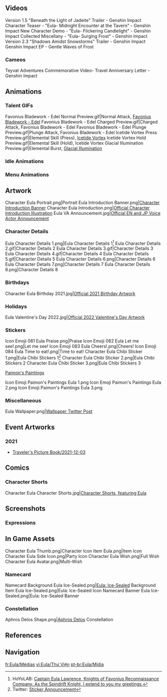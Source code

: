 {{CharacterTabs}}<!-- Only media posted by HoYoverse. This includes artwork (made in-house or commissioned) and promotional videos. The exception is GIFs of the character using their talents. Make sure to cite the source.-->
==Videos==
<gallery hideaddbutton="true" captionalign="center">
Version 1.5 "Beneath the Light of Jadeite" Trailer - Genshin Impact
Character Teaser - "Eula- Midnight Encounter at the Tavern" - Genshin Impact
New Character Demo - "Eula- Flickering Candlelight" - Genshin Impact
Collected Miscellany - "Eula- Surging Frost" - Genshin Impact
Version 2.3 "Shadows Amidst Snowstorms" Trailer - Genshin Impact
Genshin Impact EP - Gentle Waves of Frost
</gallery>

===Cameos===
<gallery hideaddbutton="true" captionalign="center">
Teyvat Adventures Commemorative Video- Travel Anniversary Letter - Genshin Impact
</gallery>

==Animations==
===Talent GIFs===
<gallery hideaddbutton="true" captionalign="center">
Favonius Bladework - Edel Normal Preview.gif|Normal Attack, [[Favonius Bladework - Edel]]
Favonius Bladework - Edel Charged Preview.gif|Charged Attack, Favonius Bladework - Edel
Favonius Bladework - Edel Plunge Preview.gif|Plunge Attack, Favonius Bladework - Edel
Icetide Vortex Press Preview.gif|Elemental Skill (Press), [[Icetide Vortex]]
Icetide Vortex Hold Preview.gif|Elemental Skill (Hold), Icetide Vortex
Glacial Illumination Preview.gif|Elemental Burst, [[Glacial Illumination]]
</gallery>

===Idle Animations===
{{Preview
|size=180px
|file1=Idle Eula 1
|file2=Idle Eula 2
}}
===Menu Animations===
{{Preview
|size=180px
|file1=Talent Menu Eula
|file2=Weapon Menu Eula
}}

==Artwork==
<gallery hideaddbutton="true" captionalign="center">
Character Eula Portrait.png|Portrait
Eula Introduction Banner.png|[https://www.hoyolab.com/article/362405 Character Introduction Banner]
Character Eula Introduction.png|[https://twitter.com/GenshinImpact/status/1391966292207407106 Official Character Introduction Illustration]
Eula VA Announcement.jpg|[https://twitter.com/GenshinImpact/status/1391996494790545411 Official EN and JP Voice Actor Announcement]
</gallery>

===Character Details===
<gallery hideaddbutton="true" captionalign="center">
Eula Character Details 1.png|Eula Character Details 1<ref>HoYoLAB: [https://hoyolab.com/article/362405 Captain Eula Lawrence, Knights of Favonius Reconnaissance Company. As the Spindrift Knight, I extend to you my greetings.]</ref>
Eula Character Details 2.gif|Character Details 2
Eula Character Details 3.gif|Character Details 3
Eula Character Details 4.gif|Character Details 4
Eula Character Details 5.gif|Character Details 5
Eula Character Details 6.png|Character Details 6
Eula Character Details 7.png|Character Details 7
Eula Character Details 8.png|Character Details 8
</gallery>

===Birthdays===
<gallery hideaddbutton="true" captionalign="center">
Character Eula Birthday 2021.jpg|[https://twitter.com/GenshinImpact/status/1452485066467123200 Official 2021 Birthday Artwork]
</gallery>

===Holidays===
<gallery hideaddbutton="true" captionalign="center">
Eula Valentine's Day 2022.jpg|[https://twitter.com/genshinimpact/status/1493076533312950273 Official 2022 Valentine's Day Artwork]
</gallery>

===Stickers===
<gallery hideaddbutton="true" captionalign="center">
Icon Emoji 081 Eula Praise.png|Praise
Icon Emoji 082 Eula Let me see!.png|Let me see!
Icon Emoji 083 Eula Cheers!.png|Cheers!
Icon Emoji 084 Eula Time to eat!.png|Time to eat!
Character Eula Chibi Sticker 1.png|Eula Chibi Stickers 1<ref>Twitter: [https://twitter.com/genshinimpact/status/1462994315597152261 Sticker Announcement]</ref> <!-- 2021-11-23 -->
Character Eula Chibi Sticker 2.png|Eula Chibi Stickers 2 <!-- 2021-11-23 -->
Character Eula Chibi Sticker 3.png|Eula Chibi Stickers 3 <!-- 2021-11-23 -->
</gallery>

;[https://twitter.com/genshinimpact/status/1473503562256859138 Paimon's Paintings]
<gallery hideaddbutton="true" captionalign="center">
Icon Emoji Paimon's Paintings Eula 1.png
Icon Emoji Paimon's Paintings Eula 2.png
Icon Emoji Paimon's Paintings Eula 3.png
</gallery>

===Miscellaneous===
<gallery hideaddbutton="true" captionalign="center">
Eula Wallpaper.png|[https://twitter.com/GenshinImpact/status/1395590170993332226 Wallpaper Twitter Post]
</gallery>

==Event Artworks==
===2021===
*[[Traveler's Picture Book/2021-12-03]]

==Comics==
===Character Shorts===
<gallery hideaddbutton="true" captionalign="center">
Character Eula Character Shorts.jpg|[https://twitter.com/GenshinImpact/status/1452485066525794311 Character Shorts, featuring Eula]
</gallery>
<!--
===Genshin Impact 4-Panel Comics===
<gallery hideaddbutton="true" captionalign="center">
</gallery>-->

==Screenshots==
===Expressions===
{{Character Expression
|character   = Eula
|expression1 = Default
|expression2 = Serious
|expression3 = Pensive
}}

==In Game Assets==
<gallery hideaddbutton="true" captionalign="center">
Character Eula Thumb.png|Character Icon
Item Eula.png|Item Icon
Character Eula Side Icon.png|Party Icon
Character Eula Wish.png|Full Wish
Character Eula Avatar.png|Multi-Wish
</gallery>
===Namecard===
<gallery hideaddbutton="true" captionalign="center">
Namecard Background Eula Ice-Sealed.png|[[Eula: Ice-Sealed]] Background
Item Eula Ice-Sealed.png|Eula: Ice-Sealed Icon
Namecard Banner Eula Ice-Sealed.png|Eula: Ice-Sealed Banner
</gallery>
===Constellation===
<gallery hideaddbutton="true" captionalign="center">
Aphros Delos Shape.png|[[Aphros Delos]] Constellation
</gallery>
==References==
{{Reflist}}

==Navigation==
{{Character Navbox|link type=media}}
[[fr:Eula/Médias]]
[[vi:Eula/Thư Viện]]
[[pt-br:Eula/Mídia]]